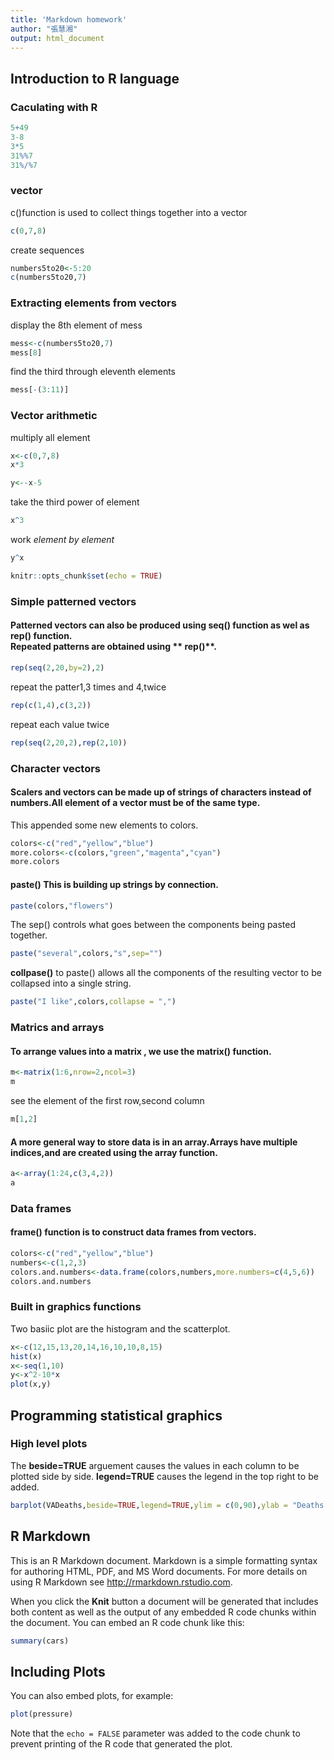 ```yaml
---
title: 'Markdown homework'
author: "張慧湘"
output: html_document
---
```

## Introduction to R language
### Caculating with R 
```r
5+49
3-8
3*5
31%%7
31%/%7
```

###  vector

c()function is used to collect things together into a vector
```r
c(0,7,8)
```
create sequences
```r
numbers5to20<-5:20
c(numbers5to20,7)
```

###  Extracting elements from vectors

display the 8th element of mess
```r
mess<-c(numbers5to20,7)
mess[8]
```

find the third through eleventh elements
```r
mess[-(3:11)]
```

###  Vector arithmetic

multiply all element
```r
x<-c(0,7,8)
x*3
```

```r
y<--x-5
```

take the third power of element
```r
x^3
```

work *element by element* 
```r
y^x
```

```r
knitr::opts_chunk$set(echo = TRUE)
```

### Simple patterned vectors

#### Patterned vectors can also be produced using **seq()** function as wel as **rep()** function. <br> Repeated patterns are obtained using ** rep()**.

```r
rep(seq(2,20,by=2),2)
```
repeat the patter1,3 times and 4,twice
```r
rep(c(1,4),c(3,2))
```
repeat each value twice
```r
rep(seq(2,20,2),rep(2,10))
```

### Character vectors
#### Scalers and vectors can be made up of strings of characters instead of numbers.All element of a vector must be of **the same type**.
This appended some new elements to colors.
```r
colors<-c("red","yellow","blue")
more.colors<-c(colors,"green","magenta","cyan")
more.colors
```
#### **paste()** This is building up strings by connection.
```r
paste(colors,"flowers")
```
The sep() controls what goes between the components being pasted together.
```r
paste("several",colors,"s",sep="")
```
**collpase()** to paste() allows all the components of the resulting vector to be collapsed into a single string.
```r
paste("I like",colors,collapse = ",")
```
### Matrics and arrays
#### To arrange values into a matrix , we use the **matrix()** function.
```r
m<-matrix(1:6,nrow=2,ncol=3)
m
```
see the element of the first row,second column
```r
m[1,2]
```
#### A more general way to store data is in an array.Arrays have multiple indices,and are created using the array function.
```r
a<-array(1:24,c(3,4,2))
a
```
### Data frames
#### **frame()** function is to construct data frames from vectors.
```r
colors<-c("red","yellow","blue")
numbers<-c(1,2,3)
colors.and.numbers<-data.frame(colors,numbers,more.numbers=c(4,5,6))
colors.and.numbers
```

### Built in graphics functions
Two basiic plot are the histogram and the scatterplot.


```r
x<-c(12,15,13,20,14,16,10,10,8,15)
hist(x)
x<-seq(1,10)
y<-x^2-10*x
plot(x,y)

```

## Programming statistical graphics
### High level plots
The **beside=TRUE** arguement causes the values in each column to be plotted side by side.  **legend=TRUE** causes the legend in the top right to be added.
```r
barplot(VADeaths,beside=TRUE,legend=TRUE,ylim = c(0,90),ylab = "Deaths per 1000",main="Death rates in Virginia")
```

## R Markdown

This is an R Markdown document. Markdown is a simple formatting syntax for authoring HTML, PDF, and MS Word documents. For more details on using R Markdown see <http://rmarkdown.rstudio.com>.

When you click the **Knit** button a document will be generated that includes both content as well as the output of any embedded R code chunks within the document. You can embed an R code chunk like this:

```r
summary(cars)
```

## Including Plots

You can also embed plots, for example:

```r
plot(pressure)
```

Note that the `echo = FALSE` parameter was added to the code chunk to prevent printing of the R code that generated the plot.
